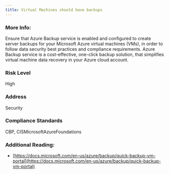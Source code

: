 ```yaml
---
title: Virtual Machines should have backups
---
```


### More Info:

Ensure that Azure Backup service is enabled and configured to create server backups for your Microsoft Azure virtual machines (VMs), in order to follow data security best practices and compliance requirements. Azure Backup service is a cost-effective, one-click backup solution, that simplifies virtual machine data recovery in your Azure cloud account.

### Risk Level

High

### Address

Security

### Compliance Standards

CBP, CISMicrosoftAzureFoundations

### Additional Reading:

- [https://docs.microsoft.com/en-us/azure/backup/quick-backup-vm-portal](https://docs.microsoft.com/en-us/azure/backup/quick-backup-vm-portal)

